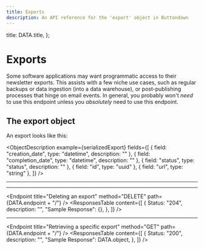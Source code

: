```yaml
---
title: Exports
description: An API reference for the 'export' object in Buttondown
---
```



  title: DATA.title,
};



# Exports

Some software applications may want programmatic access to their newsletter exports. This assists with a few niche
use cases, such as regular backups or data ingestion (into a data warehouse), or post-publishing processes that hinge
on email events. In general, you probably won't _need_ to use this endpoint unless you _absolutely_ need to use this endpoint.

## The export object

An export looks like this:

<ObjectDescription
  example={serializedExport}
  fields={[
    { field: "creation_date", type: "datetime", description: "" },
    { field: "completion_date", type: "datetime", description: "" },
    { field: "status", type: "status", description: "" },
    { field: "id", type: "uuid" },
    { field: "url", type: "string" },
  ]}
/>

<Endpoint title="Listing exports" method="GET" path={DATA.endpoint} />
<ParametersTable
  content={[
    {
      parameter: "page",
      type: "string",
      description: "A page number within the paginated result set.",
      example: "",
      optional: true,
    },
  ]}
/>
<ResponsesTable
  content={[
    {
      Status: "200",
      description: "",
      "Sample Response": {
        count: 1,
        next: "foo",
        previous: null,
        results: [JSON.parse(serializedExport)],
      },
    },
  ]}
/>

---

<Endpoint title="Creating a new export" method="POST" path={DATA.endpoint} />
<ParametersTable content={[]} />
<ResponsesTable
  content={[
    {
      Status: "201",
      description: "",
      "Sample Response": DATA.object,
    },
  ]}
/>

---

<Endpoint
  title="Deleting an export"
  method="DELETE"
  path={DATA.endpoint + "/<id>"}
/>
<ResponsesTable
  content={[
    {
      Status: "204",
      description: "",
      "Sample Response": {},
    },
  ]}
/>

---

<Endpoint
  title="Retrieving a specific export"
  method="GET"
  path={DATA.endpoint + "/<id>"}
/>
<ResponsesTable
  content={[
    {
      Status: "200",
      description: "",
      "Sample Response": DATA.object,
    },
  ]}
/>
